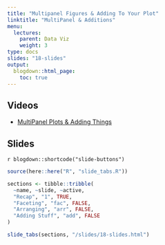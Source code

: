 ```yaml
---
title: "Multipanel Figures & Adding To Your Plot"
linktitle: "MultiPanel & Additions"
menu:
  lectures:
    parent: Data Viz
    weight: 3
type: docs
slides: "18-slides"
output:
  blogdown::html_page:
    toc: true
---
```


## Videos

- [MultiPanel Plots & Adding Things](https://youtu.be/UZfKAIFDnWo)

## Slides

`r blogdown::shortcode("slide-buttons")`

```r

source(here::here("R", "slide_tabs.R"))

sections <- tibble::tribble(
  ~name, ~slide, ~active,
  "Recap", "1", TRUE,
  "Faceting", "fac", FALSE,
  "Arranging", "arr", FALSE,
  "Adding Stuff", "add", FALSE
)

slide_tabs(sections, "/slides/18-slides.html")
```
